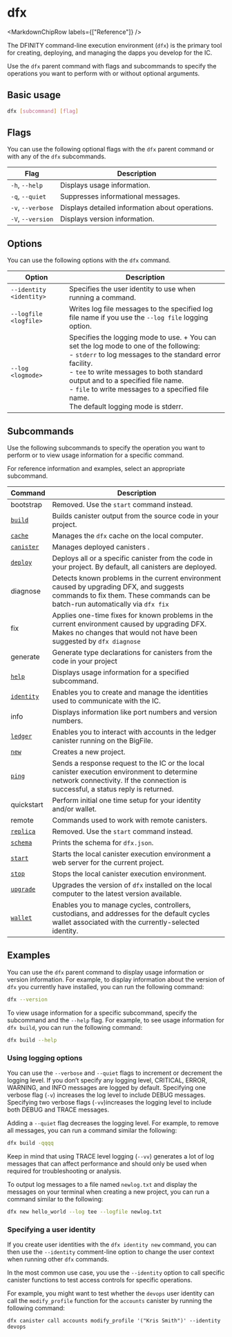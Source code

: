 
# dfx

<MarkdownChipRow labels={["Reference"]} />

The DFINITY command-line execution environment (`dfx`) is the primary tool for creating, deploying, and managing the
dapps you develop for the IC.

Use the `dfx` parent command with flags and subcommands to specify the operations you want to perform with or without
optional arguments.

## Basic usage

``` bash
dfx [subcommand] [flag]
```

## Flags

You can use the following optional flags with the `dfx` parent command or with any of the `dfx` subcommands.

| Flag              | Description                                     |
|-------------------|-------------------------------------------------|
| `-h`, `--help`    | Displays usage information.                     |
| `-q`, `--quiet`   | Suppresses informational messages.              |
| `-v`, `--verbose` | Displays detailed information about operations. |
| `-V`, `--version` | Displays version information.                   |

## Options

You can use the following options with the `dfx` command.

| Option                  | Description                                                                                                                                                                                                                                                                                                                                    |
|-------------------------|------------------------------------------------------------------------------------------------------------------------------------------------------------------------------------------------------------------------------------------------------------------------------------------------------------------------------------------------|
| `--identity <identity>` | Specifies the user identity to use when running a command.                                                                                                                                                                                                                                                                                     |
| `--logfile <logfile>`   | Writes log file messages to the specified log file name if you use the `--log file` logging option.                                                                                                                                                                                                                                            |
| `--log <logmode>`       | Specifies the logging mode to use. + You can set the log mode to one of the following:<br />- `stderr` to log messages to the standard error facility.<br />- `tee` to write messages to both standard output and to a specified file name.<br />- `file` to write messages to a specified file name.<br />The default logging mode is stderr. |

## Subcommands

Use the following subcommands to specify the operation you want to perform or to view usage information for a specific
command.

For reference information and examples, select an appropriate subcommand.

| Command                         | Description                                                                                                                                                                    |
|---------------------------------|--------------------------------------------------------------------------------------------------------------------------------------------------------------------------------|
| bootstrap                       | Removed.  Use the `start` command instead.                                                                                                                                     |
| [`build`](./dfx-build.mdx)       | Builds canister output from the source code in your project.                                                                                                                   |
| [`cache`](./dfx-cache.mdx)       | Manages the `dfx` cache on the local computer.                                                                                                                                 |
| [`canister`](./dfx-canister.mdx) | Manages deployed canisters .                                                                                                                                                   |                                                                                                                    |
| [`deploy`](./dfx-deploy.mdx)     | Deploys all or a specific canister from the code in your project. By default, all canisters are deployed.                                                                      |
| diagnose                        | Detects known problems in the current environment caused by upgrading DFX, and suggests commands to fix them. These commands can be batch-run automatically via `dfx fix`      |
| fix                             | Applies one-time fixes for known problems in the current environment caused by upgrading DFX. Makes no changes that would not have been suggested by `dfx diagnose`            |
| generate                        | Generate type declarations for canisters from the code in your project                                                                                                         |
| [`help`](./dfx-help.mdx)         | Displays usage information for a specified subcommand.                                                                                                                         |
| [`identity`](./dfx-identity.mdx) | Enables you to create and manage the identities used to communicate with the IC.                                                                                               |
| info                            | Displays information like port numbers and version numbers.                                                                                                                    |
| [`ledger`](./dfx-ledger.mdx)     | Enables you to interact with accounts in the ledger canister running on the BigFile.                                                                                 |
| [`new`](./dfx-new.mdx)           | Creates a new project.                                                                                                                                                         |
| [`ping`](./dfx-ping.mdx)         | Sends a response request to the IC or the local canister execution environment to determine network connectivity. If the connection is successful, a status reply is returned. |
| quickstart                      | Perform initial one time setup for your identity and/or wallet.                                                                                                                |
| remote                          | Commands used to work with remote canisters.                                                                                                                                   |
| [`replica`](./dfx-replica.mdx)   | Removed.  Use the `start` command instead.                                                                                                                                     |
| [`schema`](./dfx-schema.mdx)     | Prints the schema for `dfx.json`.                                                                                                                                              |
| [`start`](./dfx-start.mdx)       | Starts the local canister execution environment a web server for the current project.                                                                                          |
| [`stop`](./dfx-stop.mdx)         | Stops the local canister execution environment.                                                                                                                                |
| [`upgrade`](./dfx-upgrade.mdx)   | Upgrades the version of `dfx` installed on the local computer to the latest version available.                                                                                 |
| [`wallet`](./dfx-wallet.mdx)     | Enables you to manage cycles, controllers, custodians, and addresses for the default cycles wallet associated with the currently-selected identity.                            |

## Examples

You can use the `dfx` parent command to display usage information or version information. For example, to display
information about the version of `dfx` you currently have installed, you can run the following command:

``` bash
dfx --version
```

To view usage information for a specific subcommand, specify the subcommand and the `--help` flag. For example, to see
usage information for `dfx build`, you can run the following command:

``` bash
dfx build --help
```

### Using logging options

You can use the `--verbose` and `--quiet` flags to increment or decrement the logging level. If you don’t specify any
logging level, CRITICAL, ERROR, WARNING, and INFO messages are logged by default. Specifying one verbose flag (`-v`)
increases the log level to include DEBUG messages. Specifying two verbose flags (`-vv`)increases the logging level to
include both DEBUG and TRACE messages.

Adding a `--quiet` flag decreases the logging level. For example, to remove all messages, you can run a command similar
the following:

``` bash
dfx build -qqqq
```

Keep in mind that using TRACE level logging (`--vv`) generates a lot of log messages that can affect performance and
should only be used when required for troubleshooting or analysis.

To output log messages to a file named `newlog.txt` and display the messages on your terminal when creating a new
project, you can run a command similar to the following:

``` bash
dfx new hello_world --log tee --logfile newlog.txt
```

### Specifying a user identity

If you create user identities with the `dfx identity new` command, you can then use the `--identity` comment-line option
to change the user context when running other `dfx` commands.

In the most common use case, you use the `--identity` option to call specific canister functions to test access controls
for specific operations.

For example, you might want to test whether the `devops` user identity can call the `modify_profile` function for
the `accounts` canister by running the following command:

    dfx canister call accounts modify_profile '("Kris Smith")' --identity devops

